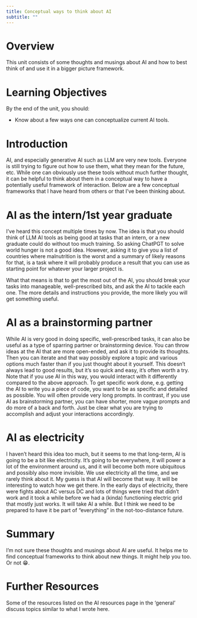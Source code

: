 ```yaml
---
title: Conceptual ways to think about AI
subtitle: ""
---
```





# Overview
This unit consists of some thoughts and musings about AI and how to best think of and use it in a bigger picture framework.


# Learning Objectives
By the end of the unit, you should:

* Know about a few ways one can conceptualize current AI tools.


# Introduction

AI, and especially generative AI such as LLM are very new tools. Everyone is still trying to figure out how to use them, what they mean for the future, etc. While one can obviously use these tools without much further thought, it can be helpful to think about them in a conceptual way to have a potentially useful framework of interaction. Below are a few conceptual frameworks that I have heard from others or that I've been thinking about.


# AI as the intern/1st year graduate

I've heard this concept multiple times by now. The idea is that you should think of LLM AI tools as being good at tasks that an intern, or a new graduate could do without too much training. So asking ChatPGT to solve world hunger is not a good idea. However, asking it to give you a list of countries where malnutrition is the worst and a summary of likely reasons for that, is a task where it will probably produce a result that you can use as starting point for whatever your larger project is. 

What that means is that to get the most out of the AI, you should break your tasks into manageable, well-prescribed bits, and ask the AI to tackle each one. The more details and instructions you provide, the more likely you will get something useful.


# AI as a brainstorming partner

While AI is very good in doing specific, well-prescribed tasks, it can also be useful as a type of sparring partner or brainstorming device. You can throw ideas at the AI that are more open-ended, and ask it to provide its thoughts. Then you can iterate and that way possibly explore a topic and various options much faster than if you just thought about it yourself. This doesn't always lead to good results, but it's so quick and easy, it's often worth a try. Note that if you use AI in this way, you would interact with it differently compared to the above approach. To get specific work done, e.g. getting the AI to write you a piece of code, you want to be as specific and detailed as possible. You will often provide very long prompts. In contrast, if you use AI as brainstorming partner, you can have shorter, more vague prompts and do more of a back and forth. Just be clear what you are trying to accomplish and adjust your interactions accordingly.




# AI as electricity

I haven't heard this idea too much, but it seems to me that long-term, AI is going to be a bit like electricity. It's going to be everywhere, it will power a lot of the environment around us, and it will become both more ubiquitous and possibly also more invisible. We use electricity all the time, and we rarely think about it. My guess is that AI will become that way. It will be interesting to watch how we get there. In the early days of electricity, there were fights about AC versus DC and lots of things were tried that didn't work and it took a while before we had a (kinda) functioning electric grid that mostly just works. It will take AI a while. But I think we need to be prepared to have it be part of "everything" in the not-too-distance future.


# Summary

I'm not sure these thoughts and musings about AI are useful. It helps me to find conceptual frameworks to think about new things. It might help you too. Or not 😁. 



# Further Resources

Some of the resources listed on the AI resources page in the 'general' discuss topics similar to what I wrote here.




